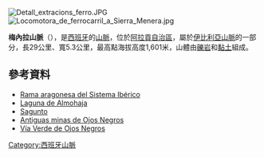 [[Image:Detall_extracions_ferro.JPG|right]]
[[Image:Locomotora_de_ferrocarril_a_Sierra_Menera.jpg|thumb]]

{{Coord|40|41|30|N|1|32|33|W|display=title}}

'''梅內拉山脈'''（{{lang-es|Sierra Menera}}），是[[西班牙|西班牙]]的[[山脈|山脈]]，位於[[阿拉貢自治區|阿拉貢自治區]]，屬於[[伊比利亞山脈|伊比利亞山脈]]的一部分，長29公里、寬5.3公里，最高點海拔高度1,601米，山體由[[礫岩|礫岩]]和[[黏土|黏土]]組成。

==參考資料==
* [http://portal.aragon.es/portal/page/portal/MEDIOAMBIENTE/MEDIONATURAL/BIODIVERSIDAD/ENCLAVES/7_RAMA_ARAGONESA_SISTEMA_IBERICO Rama aragonesa del Sistema Ibérico]{{dead link|date=2018年1月 |bot=InternetArchiveBot |fix-attempted=yes }}
* [http://www.xiloca.com/xilocapedia/index.php?title=Laguna_de_Las_Suertes_(Almohaja) Laguna de Almohaja] {{Wayback|url=http://www.xiloca.com/xilocapedia/index.php?title=Laguna_de_Las_Suertes_(Almohaja) |date=20120321122640 }}
* [http://mural.uv.es/niloso/ Sagunto] {{Wayback|url=http://mural.uv.es/niloso/ |date=20160304140615 }}
*[http://almadeherrero.blogspot.com/2008/01/antiguas-minas-de-ojos-negros.html Antiguas minas de Ojos Negros] {{Wayback|url=http://almadeherrero.blogspot.com/2008/01/antiguas-minas-de-ojos-negros.html |date=20110811091148 }}
* [http://www.viasverdes.com/ViasVerdes/Itinerarios/Valencia/Castell%F3n-Valencia/V.V.%20de%20Ojos%20Negros%201 Vía Verde de Ojos Negros] {{Wayback|url=http://www.viasverdes.com/ViasVerdes/Itinerarios/Valencia/Castell%F3n-Valencia/V.V.%20de%20Ojos%20Negros%201 |date=20130508090314 }} {{es}}

{{Spain-geo-stub}}
[[Category:西班牙山脈|Category:西班牙山脈]]